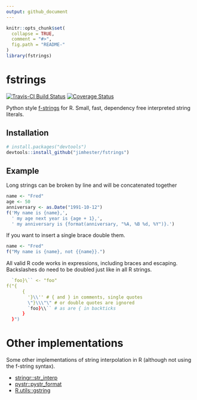 ```yaml
---
output: github_document
---
```


<!-- README.md is generated from README.Rmd. Please edit that file -->

```r
knitr::opts_chunk$set(
  collapse = TRUE,
  comment = "#>",
  fig.path = "README-"
)
library(fstrings)
```

# fstrings
[![Travis-CI Build Status](https://travis-ci.org/jimhester/fstrings.svg?branch=master)](https://travis-ci.org/jimhester/fstrings)
[![Coverage Status](https://img.shields.io/codecov/c/github/jimhester/fstrings/master.svg)](https://codecov.io/github/jimhester/fstrings?branch=master)

Python style [f-strings](https://www.python.org/dev/peps/pep-0498/) for R. Small, fast, dependency free interpreted string literals.

## Installation

```r
# install.packages("devtools")
devtools::install_github("jimhester/fstrings")
```

## Example

Long strings can be broken by line and will be concatenated together
```r
name <- "Fred"
age <- 50
anniversary <- as.Date("1991-10-12")
f('My name is {name},',
  ' my age next year is {age + 1},',
  ' my anniversary is {format(anniversary, "%A, %B %d, %Y")}.')
```

If you want to insert a single brace double them.
```r
name <- "Fred"
f("My name is {name}, not {{name}}.")
```

All valid R code works in expressions, including braces and escaping.
Backslashes do need to be doubled just like in all R strings.
```r
  `foo}\`` <- "foo"
f("{
      {
        '}\\'' # { and } in comments, single quotes
        \"}\\\"\" # or double quotes are ignored
        `foo}\\`` # as are { in backticks
      }
  }")
```

# Other implementations

Some other implementations of string interpolation in R (although not using the f-string syntax).

- [stringr::str_interp](http://stringr.tidyverse.org/reference/str_interp.html)
- [pystr::pystr_format](https://cran.r-project.org/package=pystr)
- [R.utils::gstring](https://cran.r-project.org/package=R.utils)
